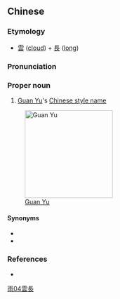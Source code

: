 {{also|云长}}
==Chinese==
{{zh-forms|s=云长}}

===Etymology===
* [[雲]] ([[cloud]]) + [[長]] ([[long]])

===Pronunciation===
{{zh-pron
|m=Yúncháng
|c=wan4 coeng4
|cat=pn
}}

===Proper noun===
{{zh-proper noun}}

# [[w:Guan Yu|Guan Yu]]'s [[w:Chinese style name|Chinese style name]]

[[Image:Guanyu-1.jpg|200px|thumb|right|[[w:Guan Yu|Guan Yu]]]]

====Synonyms====
* {{l|zh|關羽}}
* {{l|zh|壽長}}

===References===
* {{cite-book
|last=Luo
|first=Guanzhong
|authorlink=w:Luo Guanzhong
|coauthors=
|year=
|title=[[s:Romance of the Three Kingdoms/Chapter 1#11|Romance of the Three Kingdoms/Chapter 1]]
|language=Mandarin/English
|publisher=
|location=
}}

[[Category:zh:People in Romance of the Three Kingdoms|雨04雲長]]